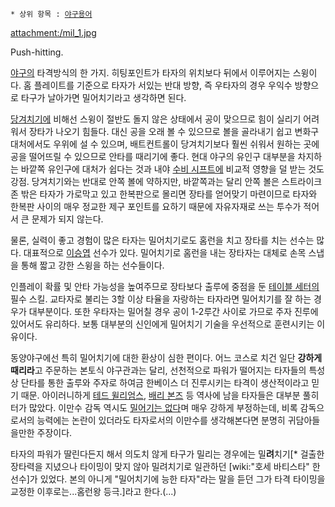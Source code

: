  * 상위 항목 : [[야구용어]]

attachment:/mil_1.jpg

Push-hitting.

[[야구]]의 타격방식의 한 가지. 히팅포인트가 타자의 위치보다 뒤에서 이루어지는 스윙이다. 홈 플레이트를 기준으로 타자가 서있는 반대 방향, 즉 우타자의 경우 우익수 방향으로 타구가 날아가면 밀어치기라고 생각하면 된다.

[[당겨치기]]에 비해선 스윙이 절반도 돌지 않은 상태에서 공이 맞으므로 힘이 실리기 어려워서 장타가 나오기 힘들다. 대신 공을 오래 볼 수 있으므로 볼을 골라내기 쉽고 변화구 대처에서도 우위에 설 수 있으며, 배트컨트롤이 당겨치기보다 훨씬 쉬워서 원하는 곳에 공을 떨어뜨릴 수 있으므로 안타를 때리기에 좋다. 현대 야구의 유인구 대부분을 차지하는 바깥쪽 유인구에 대처가 쉽다는 것과 내야 [[수비 시프트]]에 비교적 영향을 덜 받는 것도 강점. 당겨치기와는 반대로 안쪽 볼에 약하지만, 바깥쪽과는 달리 안쪽 볼은 스트라이크존 밖은 타자가 가로막고 있고 한복판으로 몰리면 장타를 얻어맞기 마련이므로 타자와 한복판 사이의 매우 정교한 제구 포인트를 요하기 때문에 자유자재로 쓰는 투수가 적어서 큰 문제가 되지 않는다. 

물론, 실력이 좋고 경험이 많은 타자는 밀어치기로도 홈런을 치고 장타를 치는 선수는 많다. 대표적으로 [[이승엽]] 선수가 있다. 밀어치기로 홈런을 내는 장타자는 대체로 손목 스냅을 통해 짧고 강한 스윙을 하는 선수들이다.

인플레이 확률 및 안타 가능성을 높여주므로 장타보다 출루에 중점을 둔 [[테이블 세터]]의 필수 스킬. 교타자로 불리는 3할 이상 타율을 자랑하는 타자라면 밀어치기를 잘 하는 경우가 대부분이다. 또한 우타자는 밀어칠 경우 공이 1-2루간 사이로 가므로 주자 진루에 있어서도 유리하다. 보통 대부분의 신인에게 밀어치기 기술을 우선적으로 훈련시키는 이유이다.

동양야구에선 특히 밀어치기에 대한 환상이 심한 편이다. 어느 코스로 치건 일단 '''강하게 때리라'''고 주문하는 본토식 야구관과는 달리, 선천적으로 파워가 떨어지는 타자들의 특성상 단타를 통한 출루와 주자로 하여금 한베이스 더 진루시키는 타격이 생산적이라고 믿기 때문. 아이러니하게 [[테드 윌리엄스]], [[배리 본즈]] 등 역사에 남을 타자들은 대부분 풀히터가 많았다. 이만수 감독 역시도 [http://sports.news.naver.com/sports/index.nhn?category=kbo&ctg=news&mod=read&office_id=117&article_id=0002219124 밀어기는 없다]며 매우 강하게 부정하는데, 비록 감독으로서의 능력에는 논란이 있더라도 타자로서의 이만수를 생각해본다면 분명히 귀담아들을만한 주장이다.

타자의 파워가 딸린다든지 해서 의도치 않게 타구가 밀리는 경우에는 밀'''려'''치기[* 걸출한 장타력을 지녔으나 타이밍이 맞지 않아 밀려치기로 일관하던 [wiki:"호세 바티스타" 한 선수]가 있었다. 본의 아니게 "밀어치기에 능한 타자"라는 말을 듣던 그가 타격 타이밍을 교정한 이후로는...홈런왕 등극.]라고 한다.(...)
